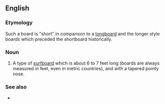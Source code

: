 ==English==
{{wikipedia}}

===Etymology===
Such a board is "short" in comparison to a [[longboard]] and the longer style boards which preceded the shortboard historically.

===Noun===
{{en-noun}}
# {{label|en|surfing}} A type of [[surfboard]] which is about 6 to 7 feet long (boards are always measured in feet, even in metric countries), and with a tapered pointy nose.

===See also===
* {{l|en|thruster}}